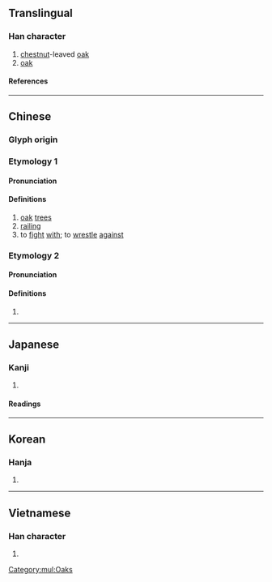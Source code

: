 {{also|栎}}
{{character info/new}}
==Translingual==

===Han character===
{{Han char|rn=75|rad=木|as=15|sn=19|four=42994|canj=DVID|ids=⿰木樂}}

# [[chestnut]]-leaved [[oak]]
# [[oak]]

====References====
{{Han ref|kx=0560.300|dkj=15823|dj=0949.270|hdz=21314.090|uh=6ADF}}

[[Category:mul:Oaks]]

----

==Chinese==

===Glyph origin===
{{Han etym}}

===Etymology 1===
{{zh-forms|s=栎}}

====Pronunciation====
{{zh-pron
|m=lì
|c=lik1,lik6
|mn=le̍k/lo̍k
|mn-t=lêh8
|mc=2
|oc=n,2
|cat=
}}
{{attention|och|Old Chinese needs to be distributed}}

====Definitions====
{{zh-hanzi}}

# [[oak]] [[tree]]s
# [[railing]]
# to [[fight]] [[with]]; to [[wrestle]] [[against]]

===Etymology 2===
{{zh-forms|s=栎|alt=㰛}}

====Pronunciation====
{{zh-pron
|m=yuè
|c=ngok6
|mn-t=iag4
|mc=1
|oc=1
|cat=pn
}}

====Definitions====
{{zh-hanzi}}

# {{zh-only|櫟陽}}

----

==Japanese==

===Kanji===
{{ja-kanji|grade=|rs=木15}}

# {{defn|lang=ja|sort=木15}}

====Readings====
{{ja-readings
|goon=やく, りゃく, ろう<らう
|kanon=やく, れき, ろう<らう
|kun=くぬぎ-
}}

----

==Korean==

===Hanja===
{{ko-hanja|hangeul=[[력]]>[[역]]|eumhun=|rv=ryeok>yeok|mr=ryŏk>yŏk|y=lyek>yek}}

# {{defn|lang=ko|sort=木15}}

----

==Vietnamese==

===Han character===
{{vi-readings|rs=木15|reading=lác}}

# {{defn|lang=vi|sort=木15}}